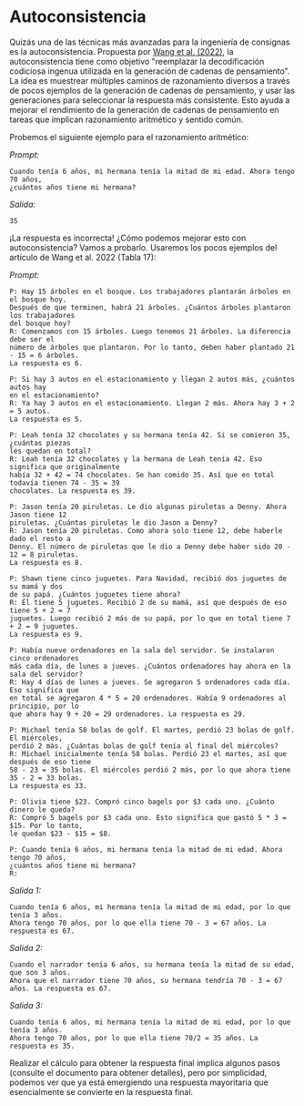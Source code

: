 # Autoconsistencia


Quizás una de las técnicas más avanzadas para la ingeniería de consignas es la autoconsistencia. Propuesta por [Wang et al. (2022)](https://arxiv.org/pdf/2203.11171.pdf), la autoconsistencia tiene como objetivo "reemplazar la decodificación codiciosa ingenua utilizada en la generación de cadenas de pensamiento". La idea es muestrear múltiples caminos de razonamiento diversos a través de pocos ejemplos de la generación de cadenas de pensamiento, y usar las generaciones para seleccionar la respuesta más consistente. Esto ayuda a mejorar el rendimiento de la generación de cadenas de pensamiento en tareas que implican razonamiento aritmético y sentido común.

Probemos el siguiente ejemplo para el razonamiento aritmético:

*Prompt:*
```
Cuando tenía 6 años, mi hermana tenía la mitad de mi edad. Ahora tengo 70 años, 
¿cuántos años tiene mi hermana?

```

*Salida:*
```
35
```

¡La respuesta es incorrecta! ¿Cómo podemos mejorar esto con autoconsistencia? Vamos a probarlo. Usaremos los pocos ejemplos del artículo de Wang et al. 2022 (Tabla 17):


*Prompt:*
```
P: Hay 15 árboles en el bosque. Los trabajadores plantarán árboles en el bosque hoy. 
Después de que terminen, habrá 21 árboles. ¿Cuántos árboles plantaron los trabajadores 
del bosque hoy?
R: Comenzamos con 15 árboles. Luego tenemos 21 árboles. La diferencia debe ser el 
número de árboles que plantaron. Por lo tanto, deben haber plantado 21 - 15 = 6 árboles. 
La respuesta es 6.
  
P: Si hay 3 autos en el estacionamiento y llegan 2 autos más, ¿cuántos autos hay 
en el estacionamiento?
R: Ya hay 3 autos en el estacionamiento. Llegan 2 más. Ahora hay 3 + 2 = 5 autos. 
La respuesta es 5.
  
P: Leah tenía 32 chocolates y su hermana tenía 42. Si se comieron 35, ¿cuántas piezas 
les quedan en total?
R: Leah tenía 32 chocolates y la hermana de Leah tenía 42. Eso significa que originalmente 
había 32 + 42 = 74 chocolates. Se han comido 35. Así que en total todavía tienen 74 - 35 = 39 
chocolates. La respuesta es 39.
  
P: Jason tenía 20 piruletas. Le dio algunas piruletas a Denny. Ahora Jason tiene 12 
piruletas. ¿Cuántas piruletas le dio Jason a Denny?
R: Jason tenía 20 piruletas. Como ahora solo tiene 12, debe haberle dado el resto a 
Denny. El número de piruletas que le dio a Denny debe haber sido 20 - 12 = 8 piruletas. 
La respuesta es 8.
  
P: Shawn tiene cinco juguetes. Para Navidad, recibió dos juguetes de su mamá y dos 
de su papá. ¿Cuántos juguetes tiene ahora?
R: Él tiene 5 juguetes. Recibió 2 de su mamá, así que después de eso tiene 5 + 2 = 7 
juguetes. Luego recibió 2 más de su papá, por lo que en total tiene 7 + 2 = 9 juguetes. 
La respuesta es 9.
  
P: Había nueve ordenadores en la sala del servidor. Se instalaron cinco ordenadores 
más cada día, de lunes a jueves. ¿Cuántos ordenadores hay ahora en la sala del servidor?
R: Hay 4 días de lunes a jueves. Se agregaron 5 ordenadores cada día. Eso significa que 
en total se agregaron 4 * 5 = 20 ordenadores. Había 9 ordenadores al principio, por lo 
que ahora hay 9 + 20 = 29 ordenadores. La respuesta es 29.
  
P: Michael tenía 58 bolas de golf. El martes, perdió 23 bolas de golf. El miércoles, 
perdió 2 más. ¿Cuántas bolas de golf tenía al final del miércoles?
R: Michael inicialmente tenía 58 bolas. Perdió 23 el martes, así que después de eso tiene 
58 - 23 = 35 bolas. El miércoles perdió 2 más, por lo que ahora tiene 35 - 2 = 33 bolas. 
La respuesta es 33.
  
P: Olivia tiene $23. Compró cinco bagels por $3 cada uno. ¿Cuánto dinero le queda?
R: Compró 5 bagels por $3 cada uno. Esto significa que gastó 5 * 3 = $15. Por lo tanto, 
le quedan $23 - $15 = $8.
  
P: Cuando tenía 6 años, mi hermana tenía la mitad de mi edad. Ahora tengo 70 años, 
¿cuántos años tiene mi hermana?
R: 
```

*Salida 1:*
```
Cuando tenía 6 años, mi hermana tenía la mitad de mi edad, por lo que tenía 3 años. 
Ahora tengo 70 años, por lo que ella tiene 70 - 3 = 67 años. La respuesta es 67.
```

*Salida 2:*
```
Cuando el narrador tenía 6 años, su hermana tenía la mitad de su edad, que son 3 años. 
Ahora que el narrador tiene 70 años, su hermana tendría 70 - 3 = 67 años. La respuesta es 67.
```

*Salida 3:*
```
Cuando tenía 6 años, mi hermana tenía la mitad de mi edad, por lo que tenía 3 años. 
Ahora tengo 70 años, por lo que ella tiene 70/2 = 35 años. La respuesta es 35.

```

Realizar el cálculo para obtener la respuesta final implica algunos pasos (consulte el documento para obtener detalles), pero por simplicidad, podemos ver que ya está emergiendo una respuesta mayoritaria que esencialmente se convierte en la respuesta final.

